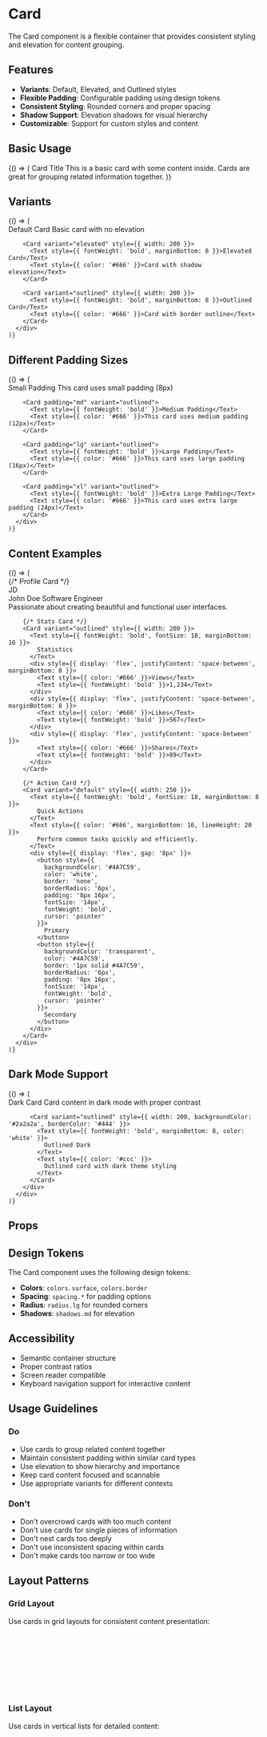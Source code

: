 
<Meta title="UI Components/Card" component={Card} />

# Card

The Card component is a flexible container that provides consistent styling and elevation for content grouping.

## Features

- **Variants**: Default, Elevated, and Outlined styles
- **Flexible Padding**: Configurable padding using design tokens
- **Consistent Styling**: Rounded corners and proper spacing
- **Shadow Support**: Elevation shadows for visual hierarchy
- **Customizable**: Support for custom styles and content

## Basic Usage

<Canvas>
  <Story name="Basic">
    {() => (
      <Card>
        <Text style={{ fontSize: 18, fontWeight: 'bold', marginBottom: 8 }}>
          Card Title
        </Text>
        <Text style={{ color: '#666', lineHeight: 20 }}>
          This is a basic card with some content inside. Cards are great for grouping related information together.
        </Text>
      </Card>
    )}
  </Story>
</Canvas>

## Variants

<Canvas>
  <Story name="Variants">
    {() => (
      <div style={{ display: 'flex', gap: '16px', flexWrap: 'wrap' }}>
        <Card variant="default" style={{ width: 200 }}>
          <Text style={{ fontWeight: 'bold', marginBottom: 8 }}>Default Card</Text>
          <Text style={{ color: '#666' }}>Basic card with no elevation</Text>
        </Card>
        
        <Card variant="elevated" style={{ width: 200 }}>
          <Text style={{ fontWeight: 'bold', marginBottom: 8 }}>Elevated Card</Text>
          <Text style={{ color: '#666' }}>Card with shadow elevation</Text>
        </Card>
        
        <Card variant="outlined" style={{ width: 200 }}>
          <Text style={{ fontWeight: 'bold', marginBottom: 8 }}>Outlined Card</Text>
          <Text style={{ color: '#666' }}>Card with border outline</Text>
        </Card>
      </div>
    )}
  </Story>
</Canvas>

## Different Padding Sizes

<Canvas>
  <Story name="Padding Sizes">
    {() => (
      <div style={{ display: 'flex', flexDirection: 'column', gap: '16px' }}>
        <Card padding="sm" variant="outlined">
          <Text style={{ fontWeight: 'bold' }}>Small Padding</Text>
          <Text style={{ color: '#666' }}>This card uses small padding (8px)</Text>
        </Card>
        
        <Card padding="md" variant="outlined">
          <Text style={{ fontWeight: 'bold' }}>Medium Padding</Text>
          <Text style={{ color: '#666' }}>This card uses medium padding (12px)</Text>
        </Card>
        
        <Card padding="lg" variant="outlined">
          <Text style={{ fontWeight: 'bold' }}>Large Padding</Text>
          <Text style={{ color: '#666' }}>This card uses large padding (16px)</Text>
        </Card>
        
        <Card padding="xl" variant="outlined">
          <Text style={{ fontWeight: 'bold' }}>Extra Large Padding</Text>
          <Text style={{ color: '#666' }}>This card uses extra large padding (24px)</Text>
        </Card>
      </div>
    )}
  </Story>
</Canvas>

## Content Examples

<Canvas>
  <Story name="Content Examples">
    {() => (
      <div style={{ display: 'flex', gap: '16px', flexWrap: 'wrap' }}>
        {/* Profile Card */}
        <Card variant="elevated" style={{ width: 250 }}>
          <div style={{ display: 'flex', alignItems: 'center', marginBottom: 12 }}>
            <div style={{ 
              width: 48, 
              height: 48, 
              borderRadius: 24, 
              backgroundColor: '#4A7C59',
              marginRight: 12,
              display: 'flex',
              alignItems: 'center',
              justifyContent: 'center'
            }}>
              <Text style={{ color: 'white', fontWeight: 'bold' }}>JD</Text>
            </div>
            <div>
              <Text style={{ fontWeight: 'bold', fontSize: 16 }}>John Doe</Text>
              <Text style={{ color: '#666', fontSize: 14 }}>Software Engineer</Text>
            </div>
          </div>
          <Text style={{ color: '#666', lineHeight: 20 }}>
            Passionate about creating beautiful and functional user interfaces.
          </Text>
        </Card>

        {/* Stats Card */}
        <Card variant="outlined" style={{ width: 200 }}>
          <Text style={{ fontWeight: 'bold', fontSize: 18, marginBottom: 16 }}>
            Statistics
          </Text>
          <div style={{ display: 'flex', justifyContent: 'space-between', marginBottom: 8 }}>
            <Text style={{ color: '#666' }}>Views</Text>
            <Text style={{ fontWeight: 'bold' }}>1,234</Text>
          </div>
          <div style={{ display: 'flex', justifyContent: 'space-between', marginBottom: 8 }}>
            <Text style={{ color: '#666' }}>Likes</Text>
            <Text style={{ fontWeight: 'bold' }}>567</Text>
          </div>
          <div style={{ display: 'flex', justifyContent: 'space-between' }}>
            <Text style={{ color: '#666' }}>Shares</Text>
            <Text style={{ fontWeight: 'bold' }}>89</Text>
          </div>
        </Card>

        {/* Action Card */}
        <Card variant="default" style={{ width: 250 }}>
          <Text style={{ fontWeight: 'bold', fontSize: 18, marginBottom: 8 }}>
            Quick Actions
          </Text>
          <Text style={{ color: '#666', marginBottom: 16, lineHeight: 20 }}>
            Perform common tasks quickly and efficiently.
          </Text>
          <div style={{ display: 'flex', gap: '8px' }}>
            <button style={{
              backgroundColor: '#4A7C59',
              color: 'white',
              border: 'none',
              borderRadius: '6px',
              padding: '8px 16px',
              fontSize: '14px',
              fontWeight: 'bold',
              cursor: 'pointer'
            }}>
              Primary
            </button>
            <button style={{
              backgroundColor: 'transparent',
              color: '#4A7C59',
              border: '1px solid #4A7C59',
              borderRadius: '6px',
              padding: '8px 16px',
              fontSize: '14px',
              fontWeight: 'bold',
              cursor: 'pointer'
            }}>
              Secondary
            </button>
          </div>
        </Card>
      </div>
    )}
  </Story>
</Canvas>

## Dark Mode Support

<Canvas>
  <Story name="Dark Mode">
    {() => (
      <div style={{ backgroundColor: '#1a1a1a', padding: '24px', borderRadius: '12px' }}>
        <div style={{ display: 'flex', gap: '16px', flexWrap: 'wrap' }}>
          <Card variant="elevated" style={{ width: 200, backgroundColor: '#2a2a2a' }}>
            <Text style={{ fontWeight: 'bold', marginBottom: 8, color: 'white' }}>
              Dark Card
            </Text>
            <Text style={{ color: '#ccc' }}>
              Card content in dark mode with proper contrast
            </Text>
          </Card>
          
          <Card variant="outlined" style={{ width: 200, backgroundColor: '#2a2a2a', borderColor: '#444' }}>
            <Text style={{ fontWeight: 'bold', marginBottom: 8, color: 'white' }}>
              Outlined Dark
            </Text>
            <Text style={{ color: '#ccc' }}>
              Outlined card with dark theme styling
            </Text>
          </Card>
        </div>
      </div>
    )}
  </Story>
</Canvas>

## Props

<ArgsTable of={Card} />

## Design Tokens

The Card component uses the following design tokens:

- **Colors**: `colors.surface`, `colors.border`
- **Spacing**: `spacing.*` for padding options
- **Radius**: `radius.lg` for rounded corners
- **Shadows**: `shadows.md` for elevation

## Accessibility

- Semantic container structure
- Proper contrast ratios
- Screen reader compatible
- Keyboard navigation support for interactive content

## Usage Guidelines

### Do
- Use cards to group related content together
- Maintain consistent padding within similar card types
- Use elevation to show hierarchy and importance
- Keep card content focused and scannable
- Use appropriate variants for different contexts

### Don't
- Don't overcrowd cards with too much content
- Don't use cards for single pieces of information
- Don't nest cards too deeply
- Don't use inconsistent spacing within cards
- Don't make cards too narrow or too wide

## Layout Patterns

### Grid Layout
Use cards in grid layouts for consistent content presentation:

```jsx
<View style={{ flexDirection: 'row', flexWrap: 'wrap', gap: 16 }}>
  <Card style={{ flex: 1, minWidth: 200 }}>
    {/* Card content */}
  </Card>
  <Card style={{ flex: 1, minWidth: 200 }}>
    {/* Card content */}
  </Card>
</View>
```

### List Layout
Use cards in vertical lists for detailed content:

```jsx
<View style={{ gap: 16 }}>
  <Card variant="outlined">
    {/* List item content */}
  </Card>
  <Card variant="outlined">
    {/* List item content */}
  </Card>
</View>
```</Canvas>